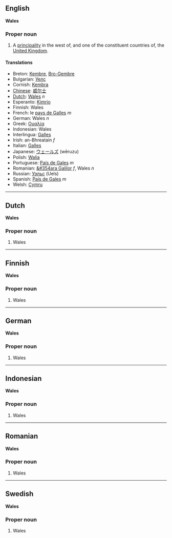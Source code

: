 ==English==
'''Wales'''

===Proper noun===

#A [[principality]] in the west of, and one of the constituent countries of, the [[United Kingdom]].

====Translations====

*Breton: [[Kembre]], [[Bro-Gembre]]
*Bulgarian: [[Уелс]]
*Cornish: [[Kembra]]
*[[Chinese]]: [[威尔士]]
*[[Dutch]]: [[Wales]] ''n''
*Esperanto: [[Kimrio]]
*Finnish: Wales
*French:  le [[pays de Galles]] ''m''
*German: Wales ''n''
*Greek: [[Ουαλία|&Omicron;&upsilon;&alpha;&lambda;&#0943;&alpha;]]
*Indonesian:  Wales
*Interlingua: [[Galles]]
*Irish: an-Bhreatain ''f''
*Italian: [[Galles]]
*Japanese:  [[ウェールズ]] (wēruzu)
*Polish: [[Walia]]
*Portuguese: [[País de Gales]] ''m''
*Romanian: [[&#354ara Galilor]] ''f'', Wales ''n''
*Russian: [[Уэльс]] (Uels)
*Spanish: [[País de Gales]] ''m''
*Welsh: [[Cymru]]

----
==Dutch==
'''Wales'''

===Proper noun===

#Wales

----
==Finnish==
'''Wales'''

===Proper noun===

#Wales
----
==German==
'''Wales'''

===Proper noun===

#Wales
----
==Indonesian==
'''Wales'''

===Proper noun===

#Wales
----
==Romanian==
'''Wales'''

===Proper noun===

#Wales
----
==Swedish==
'''Wales'''

===Proper noun===

#Wales